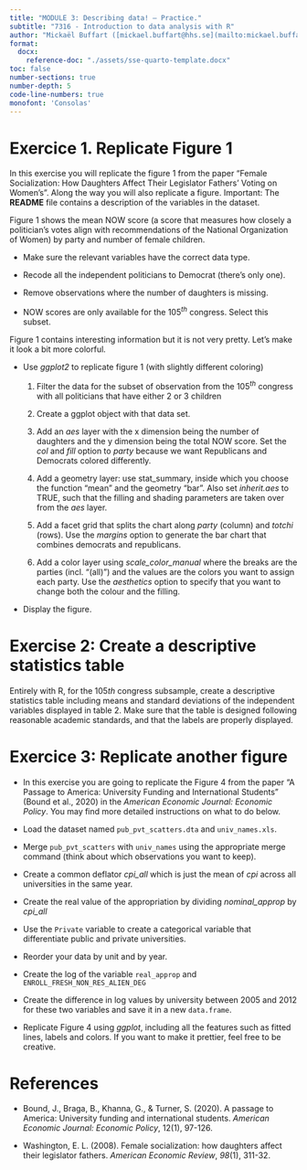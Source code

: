 ```yaml
---
title: "MODULE 3: Describing data! – Practice."
subtitle: "7316 - Introduction to data analysis with R"
author: "Mickaël Buffart ([mickael.buffart@hhs.se](mailto:mickael.buffart@hhs.se))"
format:
  docx:
    reference-doc: "./assets/sse-quarto-template.docx"
toc: false
number-sections: true
number-depth: 5
code-line-numbers: true
monofont: 'Consolas'
---
```


# Exercice 1. Replicate Figure 1

In this exercise you will replicate the figure 1 from the paper "Female Socialization: How Daughters Affect Their Legislator Fathers' Voting on Women's". Along the way you will also replicate a figure. Important: The **README** file contains a description of the variables in the dataset.

Figure 1 shows the mean NOW score (a score that measures how closely a politician's votes align with recommendations of the National Organization of Women) by party and number of female children.

-   Make sure the relevant variables have the correct data type.

-   Recode all the independent politicians to Democrat (there's only one).

-   Remove observations where the number of daughters is missing.

-   NOW scores are only available for the $105^{th}$ congress. Select this subset.

Figure 1 contains interesting information but it is not very pretty. Let's make it look a bit more colorful.

-   Use *ggplot2* to replicate figure 1 (with slightly different coloring)

    1.  Filter the data for the subset of observation from the $105^{th}$ congress with all politicians that have either 2 or 3 children

    2.  Create a ggplot object with that data set.

    3.  Add an *aes* layer with the x dimension being the number of daughters and the y dimension being the total NOW score. Set the *col* and *fill* option to *party* because we want Republicans and Democrats colored differently.

    4.  Add a geometry layer: use stat_summary, inside which you choose the function "mean" and the geometry "bar". Also set *inherit.aes* to TRUE, such that the filling and shading parameters are taken over from the *aes* layer.

    5.  Add a facet grid that splits the chart along *party* (column) and *totchi* (rows). Use the *margins* option to generate the bar chart that combines democrats and republicans.

    6.  Add a color layer using *scale_color_manual* where the breaks are the parties (incl. "(all)") and the values are the colors you want to assign each party. Use the *aesthetics* option to specify that you want to change both the colour and the filling.

-   Display the figure.

# Exercise 2: Create a descriptive statistics table

Entirely with R, for the $105{th}$ congress subsample, create a descriptive statistics table including means and standard deviations of the independent variables displayed in table 2. Make sure that the table is designed following reasonable academic standards, and that the labels are properly displayed.

# Exercice 3: Replicate another figure

-   In this exercise you are going to replicate the Figure 4 from the paper "A Passage to America: University Funding and International Students" (Bound et al., 2020) in the *American Economic Journal: Economic Policy*. You may find more detailed instructions on what to do below.

-   Load the dataset named `pub_pvt_scatters.dta` and `univ_names.xls`.

-   Merge `pub_pvt_scatters` with `univ_names` using the appropriate merge command (think about which observations you want to keep).

-   Create a common deflator *cpi_all* which is just the mean of *cpi* across all universities in the same year.

-   Create the real value of the appropriation by dividing *nominal_approp* by *cpi_all*

-   Use the `Private` variable to create a categorical variable that differentiate public and private universities.

-   Reorder your data by unit and by year.

-   Create the log of the variable `real_approp` and `ENROLL_FRESH_NON_RES_ALIEN_DEG`

-   Create the difference in log values by university between 2005 and 2012 for these two variables and save it in a new `data.frame`.

-   Replicate Figure 4 using *ggplot*, including all the features such as fitted lines, labels and colors. If you want to make it prettier, feel free to be creative.

# References

-   Bound, J., Braga, B., Khanna, G., & Turner, S. (2020). A passage to America: University funding and international students. *American Economic Journal: Economic Policy*, 12(1), 97-126.

-   Washington, E. L. (2008). Female socialization: how daughters affect their legislator fathers. *American Economic Review*, *98*(1), 311-32.
